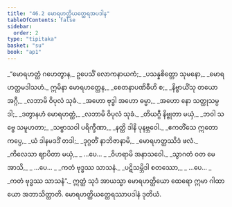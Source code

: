 ```yaml
---
title: "46.2 မောရဟတ္ထိယတ္ထေရအပဒါန"
tableOfContents: false
sidebar:
  order: 2
type: "tipitaka"
basket: "su"
book: "ap1"
---
```



<DynamicBreadcrumb />

<Division number="9" book="ap1" e="ch" v="20" p="429">

<Paragraph number="5889" type="verses" book="ap1">
_“မောရဟတ္ထံ ဂဟေတွာန,_  
ဥပေသိံ လောကနာယကံ;_  
_ပသန္နစိတ္တော သုမနော,_  
_မောရဟတ္ထမဒါသဟံ._  

</Paragraph>

</Division>
<Division number="10" book="ap1" e="ch" v="20" p="429">

<Paragraph number="5890" type="verses" book="ap1">
ဣမိနာ မောရဟတ္ထေန,_  
_စေတနာပဏိဓီဟိ စ;_  
_နိဗ္ဗာယိံသု တယော အဂ္ဂီ,_  
_လဘာမိ ဝိပုလံ သုခံ._  

</Paragraph>

</Division>
<Division number="11" book="ap1" e="ch" v="20" p="429">

<Paragraph number="5891" type="verses" book="ap1">
_အဟော ဗုဒ္ဓါ အဟော ဓမ္မာ,_  
_အဟော နော သတ္ထုသမ္ပဒါ;_  
_ဒတွာနဟံ မောရဟတ္ထံ,_  
_လဘာမိ ဝိပုလံ သုခံ._  

</Paragraph>

</Division>
<Division number="12" book="ap1" e="ch" v="20" p="430">

<Paragraph number="5892" type="verses" book="ap1">
_တိယဂ္ဂီ နိဗ္ဗုတာ မယှံ,_  
_ဘဝါ သဗ္ဗေ သမူဟတာ;_  
_သဗ္ဗာသဝါ ပရိက္ခီဏာ,_  
_နတ္ထိ ဒါနိ ပုနဗ္ဘဝေါ._  

</Paragraph>

</Division>
<Division number="13" book="ap1" e="ch" v="20" p="430">

<Paragraph number="5893" type="verses" book="ap1">
_ဧကတိံသေ ဣတော ကပ္ပေ,_  
_ယံ ဒါနမဒဒိံ တဒါ;_  
_ဒုဂ္ဂတိံ နာဘိဇာနာမိ,_  
_မောရဟတ္ထဿိဒံ ဖလံ._  

</Paragraph>

</Division>
<Division number="14" book="ap1" e="ch" v="20" p="430">

<Paragraph number="5894" type="verses" book="ap1">
_ကိလေသာ ဈာပိတာ မယှံ,_  
_ …ပေ… _  
_ဝိဟရာမိ အနာသဝေါ._  

</Paragraph>

</Division>
<Division number="15" book="ap1" e="ch" v="20" p="430">

<Paragraph number="5895" type="verses" book="ap1">
_သွာဂတံ ဝတ မေ အာသိ,_  
_ …ပေ… _  
_ကတံ ဗုဒ္ဓဿ သာသနံ._  

</Paragraph>

</Division>
<Division number="16" book="ap1" e="ch" v="20" p="430">

<Paragraph number="5896" type="verses" book="ap1">
_ပဋိသမ္ဘိဒါ စတဿော,_  
_ …ပေ… _  
_ကတံ ဗုဒ္ဓဿ သာသနံ”._  

</Paragraph>

<Paragraph number="5897" book="ap1">
ဣတ္ထံ သုဒံ အာယသ္မာ မောရဟတ္ထိယော ထေရော ဣမာ ဂါထာယော အဘာသိတ္ထာတိ.

</Paragraph>
</Division>

<Paragraph number="5898" type="center" book="ap1">
မောရဟတ္ထိယတ္ထေရဿာပဒါနံ ဒုတိယံ.
</Paragraph>